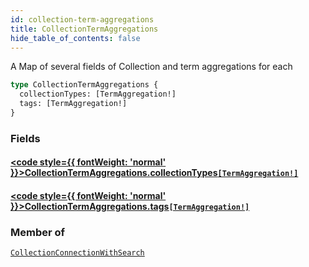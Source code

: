 ```yaml
---
id: collection-term-aggregations
title: CollectionTermAggregations
hide_table_of_contents: false
---
```








A Map of several fields of Collection and term aggregations for each

```graphql
type CollectionTermAggregations {
  collectionTypes: [TermAggregation!]
  tags: [TermAggregation!]
}
```


### Fields

#### [<code style={{ fontWeight: 'normal' }}>CollectionTermAggregations.<b>collectionTypes</b></code>](#)<Bullet />[`[TermAggregation!]`](/demand/api/graphql-admin/reference/objects/term-aggregation) <Badge class="secondary" text="list"/> <Badge class="secondary" text="object"/>
> 
> 

#### [<code style={{ fontWeight: 'normal' }}>CollectionTermAggregations.<b>tags</b></code>](#)<Bullet />[`[TermAggregation!]`](/demand/api/graphql-admin/reference/objects/term-aggregation) <Badge class="secondary" text="list"/> <Badge class="secondary" text="object"/>
> 
> 



### Member of

[`CollectionConnectionWithSearch`](/demand/api/graphql-admin/reference/objects/collection-connection-with-search)  <Badge class="secondary" text="object"/>



